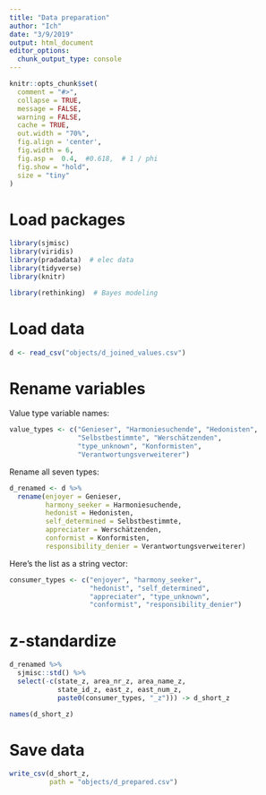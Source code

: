 ```yaml
---
title: "Data preparation"
author: "Ich"
date: "3/9/2019"
output: html_document
editor_options: 
  chunk_output_type: console
---
```




```r
knitr::opts_chunk$set(
  comment = "#>",
  collapse = TRUE,
  message = FALSE,
  warning = FALSE,
  cache = TRUE,
  out.width = "70%",
  fig.align = 'center',
  fig.width = 6,
  fig.asp =  0.4,  #0.618,  # 1 / phi
  fig.show = "hold",
  size = "tiny"
)

```



# Load packages


```r
library(sjmisc)
library(viridis)
library(pradadata)  # elec data
library(tidyverse)
library(knitr)

library(rethinking)  # Bayes modeling

```


# Load data


```r
d <- read_csv("objects/d_joined_values.csv")
```


# Rename variables

Value type variable names:

```r
value_types <- c("Genieser", "Harmoniesuchende", "Hedonisten", 
                 "Selbstbestimmte", "Werschätzenden", 
                 "type_unknown", "Konformisten",
                 "Verantwortungsverweiterer")
```

Rename all seven types:

```r
d_renamed <- d %>% 
  rename(enjoyer = Genieser,
         harmony_seeker = Harmoniesuchende,
         hedonist = Hedonisten,
         self_determined = Selbstbestimmte,
         appreciater = Werschätzenden,
         conformist = Konformisten,
         responsibility_denier = Verantwortungsverweiterer)
```


Here's the list as a string vector:

```r
consumer_types <- c("enjoyer", "harmony_seeker",
                    "hedonist", "self_determined",
                    "appreciater", "type_unknown",
                    "conformist", "responsibility_denier")
```





# z-standardize


```r
d_renamed %>% 
  sjmisc::std() %>%  
  select(-c(state_z, area_nr_z, area_name_z, 
            state_id_z, east_z, east_num_z, 
            paste0(consumer_types, "_z"))) -> d_short_z

names(d_short_z)
```


# Save data


```r
write_csv(d_short_z,
          path = "objects/d_prepared.csv")
```


